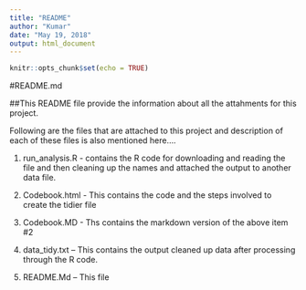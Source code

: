 ```yaml
---
title: "README"
author: "Kumar"
date: "May 19, 2018"
output: html_document
---
```


```r
knitr::opts_chunk$set(echo = TRUE)
```

#README.md

##This README file provide the information about all the attahments for this project.

Following are the files that are attached to this project and description of each of these files is also mentioned here....

1) run_analysis.R - contains the R code for downloading and reading the file and then cleaning up the names and attached the output to another data file.

2) Codebook.html - This contains the code and the steps involved to create the tidier file
3) Codebook.MD - Ths contains the markdown version of the above item #2
4) data_tidy.txt -- This contains the output cleaned up data after processing through the R code.
5) README.Md -- This file
